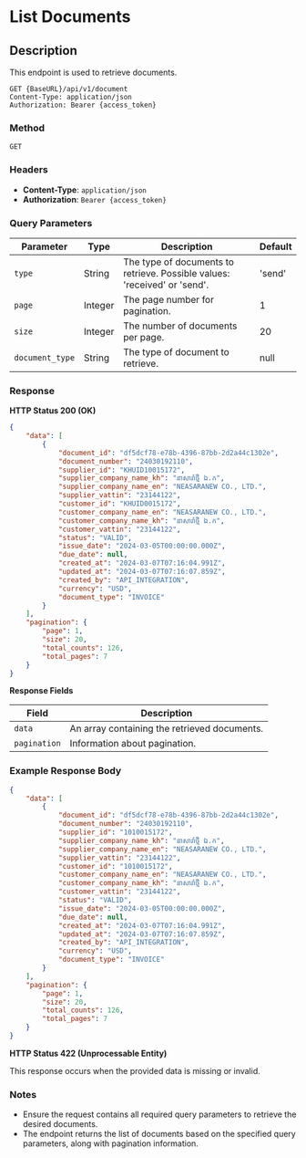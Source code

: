 # List Documents

## Description
This endpoint is used to retrieve documents.

```http
GET {BaseURL}/api/v1/document
Content-Type: application/json
Authorization: Bearer {access_token}
```

### Method
`GET`

### Headers
- **Content-Type**: `application/json`
- **Authorization**: `Bearer {access_token}`

### Query Parameters

| Parameter       | Type    | Description                                                           | Default   |
|-----------------|---------|-----------------------------------------------------------------------|-----------|
| `type`          | String  | The type of documents to retrieve. Possible values: 'received' or 'send'. | 'send'    |
| `page`          | Integer | The page number for pagination.                                       | 1         |
| `size`          | Integer | The number of documents per page.                                     | 20        |
| `document_type` | String  | The type of document to retrieve.               | null |

### Response

**HTTP Status 200 (OK)**

```json
{
    "data": [
        {
            "document_id": "df5dcf78-e78b-4396-87bb-2d2a44c1302e",
            "document_number": "24030192110",
            "supplier_id": "KHUID10015172",
            "supplier_company_name_kh": "នាសារ៉ាថ្មី ឯ.ក",
            "supplier_company_name_en": "NEASARANEW CO., LTD.",
            "supplier_vattin": "23144122",
            "customer_id": "KHUID0015172",
            "customer_company_name_en": "NEASARANEW CO., LTD.",
            "customer_company_name_kh": "នាសារ៉ាថ្មី ឯ.ក",
            "customer_vattin": "23144122",
            "status": "VALID",
            "issue_date": "2024-03-05T00:00:00.000Z",
            "due_date": null,
            "created_at": "2024-03-07T07:16:04.991Z",
            "updated_at": "2024-03-07T07:16:07.859Z",
            "created_by": "API_INTEGRATION",
            "currency": "USD",
            "document_type": "INVOICE"
        }
    ],
    "pagination": {
        "page": 1,
        "size": 20,
        "total_counts": 126,
        "total_pages": 7
    }
}
```

**Response Fields**

| Field       | Description                                    |
|-------------|------------------------------------------------|
| `data`      | An array containing the retrieved documents.   |
| `pagination`| Information about pagination.                  |

### Example Response Body

```json
{
    "data": [
        {
            "document_id": "df5dcf78-e78b-4396-87bb-2d2a44c1302e",
            "document_number": "24030192110",
            "supplier_id": "1010015172",
            "supplier_company_name_kh": "នាសារ៉ាថ្មី ឯ.ក",
            "supplier_company_name_en": "NEASARANEW CO., LTD.",
            "supplier_vattin": "23144122",
            "customer_id": "1010015172",
            "customer_company_name_en": "NEASARANEW CO., LTD.",
            "customer_company_name_kh": "នាសារ៉ាថ្មី ឯ.ក",
            "customer_vattin": "23144122",
            "status": "VALID",
            "issue_date": "2024-03-05T00:00:00.000Z",
            "due_date": null,
            "created_at": "2024-03-07T07:16:04.991Z",
            "updated_at": "2024-03-07T07:16:07.859Z",
            "created_by": "API_INTEGRATION",
            "currency": "USD",
            "document_type": "INVOICE"
        }
    ],
    "pagination": {
        "page": 1,
        "size": 20,
        "total_counts": 126,
        "total_pages": 7
    }
}
```

**HTTP Status 422 (Unprocessable Entity)**

This response occurs when the provided data is missing or invalid.

### Notes
- Ensure the request contains all required query parameters to retrieve the desired documents.
- The endpoint returns the list of documents based on the specified query parameters, along with pagination information.

